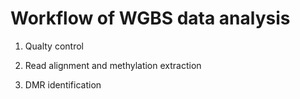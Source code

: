 # Workflow of WGBS data analysis

1. Qualty control

2. Read alignment and methylation extraction

3. DMR identification








